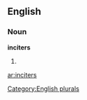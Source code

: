 
==English==

===Noun===
'''inciters'''

# {{plural of|[[inciter]]}}

[[Category:English plurals]]

[[ar:inciters]]